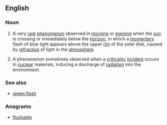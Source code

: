 ==English==
{{wikipedia|Green_flash#Blue_flashes|blue flash (meteorology)}}
{{wikipedia|Criticality_accident#Blue_glow|blue flash (nuclear criticality)}}

===Noun===
{{en-noun|sg=[[blue]] [[flash]]|es}}

# {{meteorology|astronomy}} A very [[rare]] [[phenomenon]] observed in [[morning]] or [[evening]] when the [[sun]] is crossing or immediately below the [[horizon]], in which a [[momentary]] flash of blue light appears above the upper [[rim]] of the solar disk, caused by [[refraction]] of light in the [[atmosphere]].
# {{nuclear physics}} A phenomenon sometimes observed when a [[criticality]] [[incident]] occurs in [[nuclear]] materials, inducing a discharge of [[radiation]] into the environment.

===See also===
* [[green flash]]

===Anagrams===
* [[flushable#English|flushable]]
